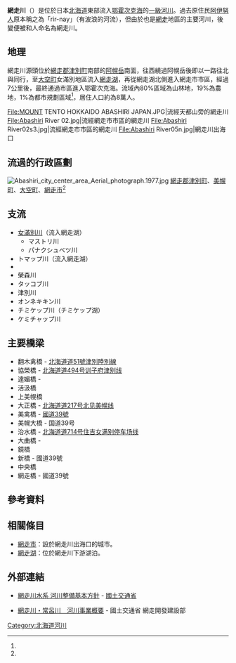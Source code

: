 {{Infobox River
| river_name      = 網走川
| image_name      = File:Abashiri River03s3.jpg
| image_size      =
| caption         = 通過網走市區的網走川
| origin          = [[阿幌岳|阿幌岳]]<ref name="網走川水系河川整備基本方針">{{Cite web| url=http://www.mlit.go.jp/river/basic_info/jigyo_keikaku/gaiyou/seibi/pdf/abasiri-1.pdf| format=PDF| title=網走川水系河川整備基本方針| publisher=[[國土交通省|國土交通省]]| accessdate=2016-03-14| language=ja| archive-date=2016-04-09| archive-url=https://web.archive.org/web/20160409053247/http://www.mlit.go.jp/river/basic_info/jigyo_keikaku/gaiyou/seibi/pdf/abasiri-1.pdf| dead-url=no}}</ref>
| mouth           = [[鄂霍次克海|鄂霍次克海]]（[[網走市|網走市]]）
| mouth_elevation =
| mouth_lat_d     = 44
| mouth_lat_m     = 01
| mouth_lat_s     = 21.8
| mouth_lat_NS    = N
| mouth_long_d    = 144
| mouth_long_m    = 16
| mouth_long_s    = 30.1
| mouth_long_EW   = E
| basin_countries = [[日本|日本]]
| location        = [[北海道|北海道]][[道東|道東]]
| etymology       =
| length          = 115 km<ref name="網走川水系河川整備基本方針"/>
| elevation       = 978 m
| discharge       = 13.96 m³/s（美幌觀測所 2000年）
| watershed       = 1,380 km²<ref name="網走川水系河川整備基本方針"/>
}}

'''網走川'''（{{jpn|j=網走川|hg=あばしりがわ|rm=Abashirigawa|f=y}}）是位於日本[[北海道|北海道]]東部流入[[鄂霍次克海|鄂霍次克海]]的[[一級河川|一級河川]]。過去原住民[[阿伊努人|阿伊努人]]原本稱之為「rir-nay」（有波浪的河流），但由於也是[[網走|網走]]地區的主要河川，後變便被和人命名為網走川。

== 地理 ==
網走川源頭位於[[網走郡|網走郡]][[津別町|津別町]]南部的[[阿幌岳|阿幌岳]]南面，往西繞過阿幌岳後即以一路往北與{{tsl|ja|国道240号|國道240號}}同行，至[[大空町|大空町]]女滿別地區流入[[網走湖|網走湖]]，再從網走湖北側進入網走市市區，經過7公里後，最終通過市區進入鄂霍次克海。流域內80%區域為山林地，19%為農地，1%為都市規劃區域<ref name="網走川水系河川整備基本方針"/>，居住人口約為8萬人。

<gallery widths=200px heights=150px>
File:MOUNT TENTO HOKKAIDO ABASHIRI JAPAN.JPG|流經天都山旁的網走川
File:Abashiri River 02.jpg|流經網走市市區的網走川
File:Abashiri River02s3.jpg|流經網走市市區的網走川
File:Abashiri River05n.jpg|網走川出海口
</gallery>

== 流過的行政區劃 ==
[[File:Abashiri_city_center_area_Aerial_photograph.1977.jpg|thumb]]
[[網走郡|網走郡]][[津別町|津別町]]、[[美幌町|美幌町]]、[[大空町|大空町]]、[[網走市|網走市]]<ref name="網走川水系河川整備基本方針"/>

== 支流 ==
* [[女滿別川|女滿別川]]（流入網走湖）
** マストリ川
** パナクシュベツ川
* トマップ川（流入網走湖）
* {{tsl|ja|美幌川}}
* 榮森川
* タッコブ川
* 津別川
* オンネキキン川
* チミケップ川（チミケップ湖）
* ケミチャップ川

== 主要橋梁 ==
* 翻木禽橋 - [[北海道道51號津別陸別線|北海道道51號津別陸別線]]
* 協榮橋 - [[北海道道494号训子府津别线|北海道道494号训子府津别线]]
* 達媚橋 - {{tsl|ja|北海道道27号北見津別線|北海道道27號北見津別線}}
* 活汲橋
* 上美幌橋
* 大正橋 - [[北海道道217号北见美幌线|北海道道217号北见美幌线]]
* 美禽橋 - [[國道39號|國道39號]]
* 美幌大橋 - 国道39号{{tsl|ja|美幌バイパス|美幌支路}}
* 治水橋 - [[北海道道714号住吉女满别停车场线|北海道道714号住吉女满别停车场线]]
* 大曲橋 - {{tsl|ja|国道238号|國道238號}}
* 鏡橋
* 新橋 - 國道39號
* 中央橋
* 網走橋 - 國道39號

== 參考資料 ==
{{reflist}}

== 相關條目 ==
{{commonscat|Abashiri River}}
* [[網走市|網走市]]：設於網走川出海口的城市。
* [[網走湖|網走湖]]：位於網走川下游湖泊。

== 外部連結 ==
* {{Ja}} [http://www.mlit.go.jp/river/basic_info/jigyo_keikaku/gaiyou/seibi/abasiri_index.html  網走川水系 河川整備基本方針] {{Wayback|url=http://www.mlit.go.jp/river/basic_info/jigyo_keikaku/gaiyou/seibi/abasiri_index.html |date=20200711132255 }} - [[國土交通省|國土交通省]]
* {{Ja}} [https://web.archive.org/web/20151121115248/http://www.ab.hkd.mlit.go.jp/kasen/zigyou/aba_toko/aba_index.html 網走川・常呂川　河川事業概要] - 國土交通省 {{tsl|ja|北海道開発局|北海道開發局}} 網走開發建設部

{{日本一級水系的河川}}
{{DEFAULTSORT:Abashiri-gawa}}

[[Category:北海道河川|Category:北海道河川]]
